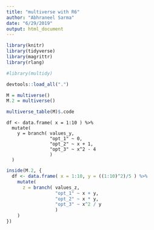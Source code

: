 ```yaml
---
title: "multiverse with R6"
author: "Abhraneel Sarma"
date: "6/29/2019"
output: html_document
---
```


```r
library(knitr)
library(tidyverse)
library(magrittr)
library(rlang)

#library(multidy)

devtools::load_all(".")
```

```r
M = multiverse()
M.2 = multiverse()
```

```r
multiverse_table(M)$.code
```


```multidy
df <- data.frame( x = 1:10 ) %>%
  mutate(
    y = branch( values_y,
                "opt_1" ~ 0,
                "opt_2" ~ x + 1,
                "opt_3" ~ x^2 - 4
                )
  )
```

```r
inside(M.2, {
  df <- data.frame( x = 1:10, y = ((1:10)^2)/5 ) %>%
    mutate(
      z = branch( values_z,
                  "opt_1" ~ x + y,
                  "opt_2" ~ x * y,
                  "opt_3" ~ x^2 / y
                  )
    )
})
```
